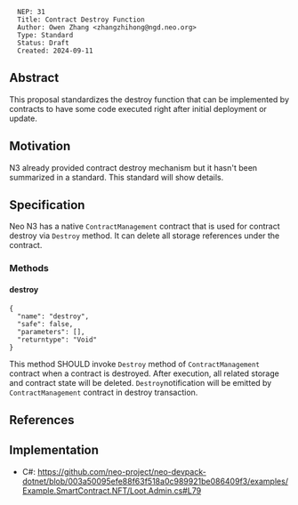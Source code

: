 <pre>
  NEP: 31
  Title: Contract Destroy Function
  Author: Owen Zhang <zhangzhihong@ngd.neo.org>
  Type: Standard
  Status: Draft
  Created: 2024-09-11
</pre>

==Abstract==

This proposal standardizes the destroy function that can be implemented by contracts to have some code executed right after initial deployment or update.

==Motivation==

N3 already provided contract destroy mechanism but it hasn't been summarized in a standard. This standard will show details.

==Specification==

Neo N3 has a native <code>ContractManagement</code> contract that is used for contract destroy via <code>Destroy</code> method. It can delete all storage references under the contract.

===Methods===

====destroy====

<pre>
{
  "name": "destroy",
  "safe": false,
  "parameters": [],
  "returntype": "Void"
}
</pre>

This method SHOULD invoke <code>Destroy</code> method of <code>ContractManagement</code> contract when a contract is destroyed. After execution, all related storage and contract state will be deleted.  <code>Destroy</code>notification will be emitted by <code>ContractManagement</code> contract in destroy transaction.

==References==


==Implementation==

* C#: https://github.com/neo-project/neo-devpack-dotnet/blob/003a50095efe88f63f518a0c989921be086409f3/examples/Example.SmartContract.NFT/Loot.Admin.cs#L79

